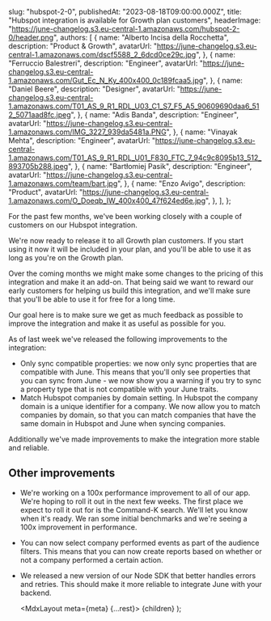 
  slug: "hubspot-2-0",
  publishedAt: "2023-08-18T09:00:00.000Z",
  title: "Hubspot integration is available for Growth plan customers",
  headerImage: "https://june-changelog.s3.eu-central-1.amazonaws.com/hubspot-2-0/header.png",
  authors: [
    {
      name: "Alberto Incisa della Rocchetta",
      description: "Product & Growth",
      avatarUrl: "https://june-changelog.s3.eu-central-1.amazonaws.com/dscf5588_2_6dcd0ce29c.jpg",
    },
    {
      name: "Ferruccio Balestreri",
      description: "Engineer",
      avatarUrl:
        "https://june-changelog.s3.eu-central-1.amazonaws.com/Gut_Ec_N_Ky_400x400_0c189fcaa5.jpg",
    },
    {
      name: "Daniel Beere",
      description: "Designer",
      avatarUrl:
        "https://june-changelog.s3.eu-central-1.amazonaws.com/T01_AS_9_R1_RDL_U03_C1_S7_F5_A5_90609690daa6_512_5071aad8fc.jpeg",
    },
    {
      name: "Adis Banda",
      description: "Engineer",
      avatarUrl: "https://june-changelog.s3.eu-central-1.amazonaws.com/IMG_3227_939da5481a.PNG",
    },
    {
      name: "Vinayak Mehta",
      description: "Engineer",
      avatarUrl:
        "https://june-changelog.s3.eu-central-1.amazonaws.com/T01_AS_9_R1_RDL_U01_F830_FTC_7_94c9c8095b13_512_893705b288.jpeg",
    },
    {
      name: "Bartłomiej Pasik",
      description: "Engineer",
      avatarUrl: "https://june-changelog.s3.eu-central-1.amazonaws.com/team/bart.jpg",
    },
    {
      name: "Enzo Avigo",
      description: "Product",
      avatarUrl:
        "https://june-changelog.s3.eu-central-1.amazonaws.com/O_Doeqb_IW_400x400_47f624ed6e.jpg",
    },
  ],
};

For the past few months, we've been working closely with a couple of customers on our Hubspot integration.

We're now ready to release it to all Growth plan customers. If you start using it now it will be included in your plan, and you'll be able to use it as long as you're on the Growth plan.

Over the coming months we might make some changes to the pricing of this integration and make it an add-on. That being said we want to reward our early customers for helping us build this integration, and we'll make sure that you'll be able to use it for free for a long time.

Our goal here is to make sure we get as much feedback as possible to improve the integration and make it as useful as possible for you.

As of last week we've released the following improvements to the integration:

- Only sync compatible properties: we now only sync properties that are compatible with June. This means that you'll only see properties that you can sync from June - we now show you a warning if you try to sync a property type that is not compatible with your June traits.
- Match Hubspot companies by domain setting. In Hubspot the company domain is a unique identifier for a company. We now allow you to match companies by domain, so that you can match companies that have the same domain in Hubspot and June when syncing companies.

Additionally we've made improvements to make the integration more stable and reliable.

## Other improvements

- We're working on a 100x performance improvement to all of our app. We're hoping to roll it out in the next few weeks. The first place we expect to roll it out for is the Command-K search. We'll let you know when it's ready. We ran some initial benchmarks and we're seeing a 100x improvement in performance.
- You can now select company performed events as part of the audience filters. This means that you can now create reports based on whether or not a company performed a certain action.
- We released a new version of our Node SDK that better handles errors and retries. This should make it more reliable to integrate June with your backend.

  <MdxLayout meta={meta} {...rest}>
    {children}
  </MdxLayout>
);
